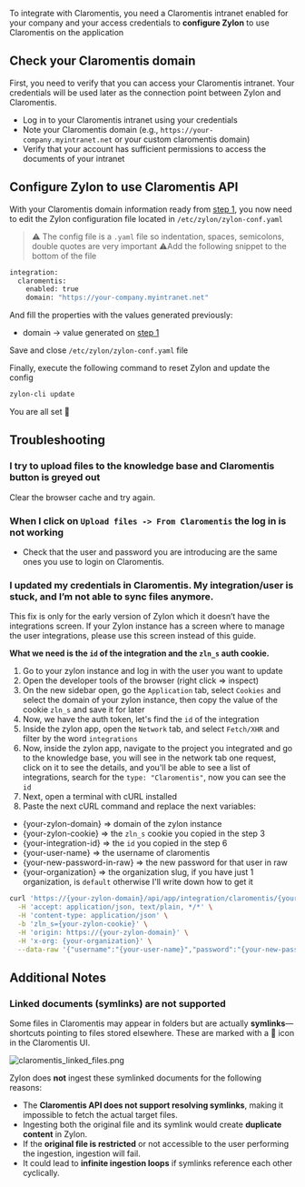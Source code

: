 To integrate with Claromentis, you need a Claromentis intranet enabled for your company and your access credentials to **configure Zylon** to use Claromentis on the application

## Check your Claromentis domain

First, you need to verify that you can access your Claromentis intranet. Your credentials will be used later as the connection point between Zylon and Claromentis.

- Log in to your Claromentis intranet using your credentials
- Note your Claromentis domain (e.g., `https://your-company.myintranet.net` or your custom claromentis domain)
- Verify that your account has sufficient permissions to access the documents of your intranet

## Configure Zylon to use Claromentis API

With your Claromentis domain information ready from [step 1](../Knowledge%20Base%20Integrations%2019e00531e9a7800ead89c50730a8771d.md), you now need to edit the Zylon configuration file located in `/etc/zylon/zylon-conf.yaml`

> ⚠️ The config file is a `.yaml` file so indentation, spaces, semicolons, double quotes are very important ⚠️Add the following snippet to the bottom of the file

```bash
integration:
  claromentis:
    enabled: true
    domain: "https://your-company.myintranet.net"
```

And fill the properties with the values generated previously:

- domain → value generated on [step 1](../Knowledge%20Base%20Integrations%2019e00531e9a7800ead89c50730a8771d.md)

Save and close `/etc/zylon/zylon-conf.yaml` file

Finally, execute the following command to reset Zylon and update the config

```bash
zylon-cli update
```

You are all set 🎉

## Troubleshooting

### I try to upload files to the knowledge base and Claromentis button is greyed out

Clear the browser cache and try again.

### When I click on `Upload files -> From Claromentis` the log in is not working

- Check that the user and password you are introducing are the same ones you use to login on Claromentis.

### I updated my credentials in Claromentis. My integration/user is stuck, and I’m not able to sync files anymore.

<Note>
    This fix is only for the early version of Zylon which it doesn’t have the integrations screen. If your Zylon
    instance has a screen where to manage the user integrations, please use this screen instead of this guide.
</Note>

**What we need is the `id` of the integration and the `zln_s` auth cookie.**

1. Go to your zylon instance and log in with the user you want to update
2. Open the developer tools of the browser (right click => inspect)
3. On the new sidebar open, go the `Application` tab, select `Cookies` and select the domain of your zylon instance, then copy the value of the cookie `zln_s` and save it for later
4. Now, we have the auth token, let's find the `id` of the integration
5. Inside the zylon app, open the `Network` tab, and select `Fetch/XHR` and filter by the word `integrations`
6. Now, inside the zylon app, navigate to the project you integrated and go to the knowledge base, you will see in the network tab one request, click on it to see the details, and you'll be able to see a list of integrations, search for the `type: "Claromentis"`, now you can see the `id`
7. Next, open a terminal with cURL installed
8. Paste the next cURL command and replace the next variables:
 - {your-zylon-domain} => domain of the zylon instance
 - {your-zylon-cookie} => the `zln_s` cookie you copied in the step 3
 - {your-integration-id} => the `id` you copied in the step 6
 - {your-user-name} => the username of claromentis
 - {your-new-password-in-raw} => the new password for that user in raw
 - {your-organization} => the organization slug, if you have just 1 organization, is `default` otherwise I'll write down how to get it

```bash
curl 'https://{your-zylon-domain}/api/app/integration/claromentis/{your-integration-id}' \
  -H 'accept: application/json, text/plain, */*' \
  -H 'content-type: application/json' \
  -b 'zln_s={your-zylon-cookie}' \
  -H 'origin: https://{your-zylon-domain}' \
  -H 'x-org: {your-organization}' \
  --data-raw '{"username":"{your-user-name}","password":"{your-new-password-in-raw}"}'
```

## Additional Notes

### Linked documents (symlinks) are not supported

Some files in Claromentis may appear in folders but are actually **symlinks**—shortcuts pointing to files stored elsewhere. These are marked with a 🔗 icon in the Claromentis UI.

![claromentis_linked_files.png](Claromentis%201bd00531e9a78060806de684c604d38c/claromentis_linked_files.png)

Zylon does **not** ingest these symlinked documents for the following reasons:

- The **Claromentis API does not support resolving symlinks**, making it impossible to fetch the actual target files.
- Ingesting both the original file and its symlink would create **duplicate content** in Zylon.
- If the **original file is restricted** or not accessible to the user performing the ingestion, ingestion will fail.
- It could lead to **infinite ingestion loops** if symlinks reference each other cyclically.
